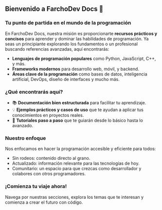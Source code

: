 ## Bienvenido a FarchoDev Docs 🌟  

### Tu punto de partida en el mundo de la programación  

En FarchoDev Docs, nuestra misión es proporcionarte **recursos prácticos y concisos** para aprender y dominar las habilidades de programación. Ya seas un principiante explorando los fundamentos o un profesional buscando referencias avanzadas, aquí encontrarás:  

- **Lenguajes de programación populares** como Python, JavaScript, C++, y más.  
- **Frameworks modernos** para desarrollo web, móvil, y backend.  
- **Áreas clave de la programación** como bases de datos, inteligencia artificial, DevOps, diseño de interfaces y mucho más.  

### ¿Qué encontrarás aquí?  

- 📚 **Documentación bien estructurada** para facilitar tu aprendizaje.  
- 💡 **Ejemplos prácticos y casos de uso** que te ayudan a aplicar tus conocimientos en proyectos reales.  
- 🚀 **Tutoriales paso a paso** que te guiarán desde lo básico hasta lo avanzado.  

### Nuestro enfoque  

Nos enfocamos en hacer la programación accesible y eficiente para todos:  
- Sin rodeos: contenido directo al grano.  
- Actualizado: información relevante para las tecnologías de hoy.  
- Comunitario: un espacio para que crezcas como desarrollador y colabores con otros programadores.  

### ¡Comienza tu viaje ahora!  

Navega por nuestras secciones, explora los temas que te interesan y comienza a crear el futuro con código.  

